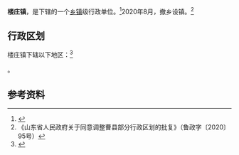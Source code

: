 {{中国乡级行政区
|景观照片文件名 = 
|景观照片描述 = 
|汉语拼音 = lóu zhuāng zhèn 
|旧称 = 
|地名出处 = 
|位置图文件名 = 
|位置图描述 = 
|自定义图片= 
|建置时间 = 
|政府驻地 = 
|毗邻 = 
|总面积 = 
|总人口 = 
|总人口年份 = 
|户籍人口 = 
|户籍人口年份 = 
|常住人口 = 
|常住人口年份 = 
|人口密度 = 
|GDP = 
|GDP年份 = 
|邮政编码 = 
|电话区号 = 530
|官方网站 = 
|网站名称 = 
|37/17/21/203/000}}

'''楼庄镇'''，是{{PRC admin/fullname|37/17/21/203/000|3}}下辖的一个[[乡镇|乡镇]]级行政单位。<ref>{{PRC admin/ref sgc|{{PRC admin/parent|37/17/21/203/000}}}}</ref>2020年8月，撤乡设镇。<ref>《山东省人民政府关于同意调整曹县部分行政区划的批复》（鲁政字〔2020〕95号）</ref>

== 行政区划 ==

楼庄镇下辖以下地区：<ref>{{PRC admin/ref sgc|37/17/21/203/000}}</ref>

{{PRC admin/children|37/17/21/203/000}}。

== 参考资料 ==

{{reflist}}

{{PRC admin/navcat|37/17/21/203/000}}